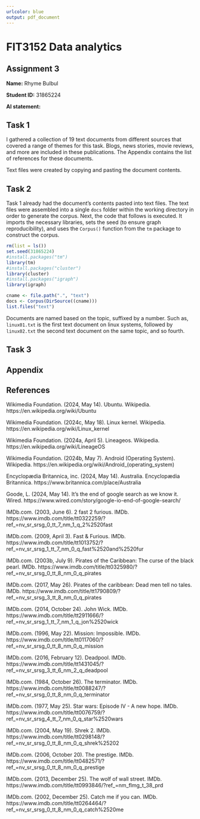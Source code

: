 ```yaml
---
urlcolor: blue
output: pdf_document
---
```

# FIT3152 Data analytics

## Assignment 3

**Name:** Rhyme Bulbul

**Student ID:** 31865224

**AI statement:** 



## Task 1
I gathered a collection of 19 text documents from different sources that covered a range of themes for this task. Blogs, news stories, movie reviews, and more are included in these publications. The Appendix contains the list of references for these documents.

Text files were created by copying and pasting the document contents.


## Task 2
Task 1 already had the document's contents pasted into text files. The text files were assembled into a single `docs` folder within the working directory in order to generate the corpus. Next, the code that follows is executed. It imports the necessary libraries, sets the seed (to ensure graph reproducibility), and uses the `Corpus()` function from the `tm` package to construct the corpus.

```r
rm(list = ls())
set.seed(31865224)
#install.packages("tm")
library(tm)
#install.packages("cluster")
library(cluster)
#install.packages("igraph")
library(igraph)

cname <- file.path(".", "text")
docs <- Corpus(DirSource((cname)))
list.files("text")
```

Documents are named based on the topic, suffixed by a number. Such as, `linux01.txt` is the first text document on linux systems, followed by `linux02.txt` the second text document on the same topic, and so fourth.

## Task 3
























































## Appendix


## References

Wikimedia Foundation. (2024, May 14). Ubuntu. Wikipedia. https://en.wikipedia.org/wiki/Ubuntu 

Wikimedia Foundation. (2024c, May 18). Linux kernel. Wikipedia. https://en.wikipedia.org/wiki/Linux_kernel 

Wikimedia Foundation. (2024a, April 5). Lineageos. Wikipedia. https://en.wikipedia.org/wiki/LineageOS 

Wikimedia Foundation. (2024b, May 7). Android (Operating System). Wikipedia. https://en.wikipedia.org/wiki/Android_(operating_system) 

Encyclopædia Britannica, inc. (2024, May 14). Australia. Encyclopædia Britannica. https://www.britannica.com/place/Australia 

Goode, L. (2024, May 14). It’s the end of google search as we know it. Wired. https://www.wired.com/story/google-io-end-of-google-search/ 

IMDb.com. (2003, June 6). 2 fast 2 furious. IMDb. https://www.imdb.com/title/tt0322259/?ref_=nv_sr_srsg_0_tt_7_nm_1_q_2%2520fast 

IMDb.com. (2009, April 3). Fast & Furious. IMDb. https://www.imdb.com/title/tt1013752/?ref_=nv_sr_srsg_1_tt_7_nm_0_q_fast%2520and%2520fur 

IMDb.com. (2003b, July 9). Pirates of the Caribbean: The curse of the black pearl. IMDb. https://www.imdb.com/title/tt0325980/?ref_=nv_sr_srsg_0_tt_8_nm_0_q_pirates 

IMDb.com. (2017, May 26). Pirates of the caribbean: Dead men tell no tales. IMDb. https://www.imdb.com/title/tt1790809/?ref_=nv_sr_srsg_3_tt_8_nm_0_q_pirates 

IMDb.com. (2014, October 24). John Wick. IMDb. https://www.imdb.com/title/tt2911666/?ref_=nv_sr_srsg_1_tt_7_nm_1_q_jon%2520wick 

IMDb.com. (1996, May 22). Mission: Impossible. IMDb. https://www.imdb.com/title/tt0117060/?ref_=nv_sr_srsg_0_tt_8_nm_0_q_mission 

IMDb.com. (2016, February 12). Deadpool. IMDb. https://www.imdb.com/title/tt1431045/?ref_=nv_sr_srsg_3_tt_6_nm_2_q_deadpool 

IMDb.com. (1984, October 26). The terminator. IMDb. https://www.imdb.com/title/tt0088247/?ref_=nv_sr_srsg_0_tt_8_nm_0_q_terminator 

IMDb.com. (1977, May 25). Star wars: Episode IV - A new hope. IMDb. https://www.imdb.com/title/tt0076759/?ref_=nv_sr_srsg_4_tt_7_nm_0_q_star%2520wars 

IMDb.com. (2004, May 19). Shrek 2. IMDb. https://www.imdb.com/title/tt0298148/?ref_=nv_sr_srsg_0_tt_8_nm_0_q_shrek%25202 

IMDb.com. (2006, October 20). The prestige. IMDb. https://www.imdb.com/title/tt0482571/?ref_=nv_sr_srsg_0_tt_8_nm_0_q_prestige 

IMDb.com. (2013, December 25). The wolf of wall street. IMDb. https://www.imdb.com/title/tt0993846/?ref_=nm_flmg_t_38_prd 

IMDb.com. (2002, December 25). Catch me if you can. IMDb. https://www.imdb.com/title/tt0264464/?ref_=nv_sr_srsg_0_tt_8_nm_0_q_catch%2520me 




